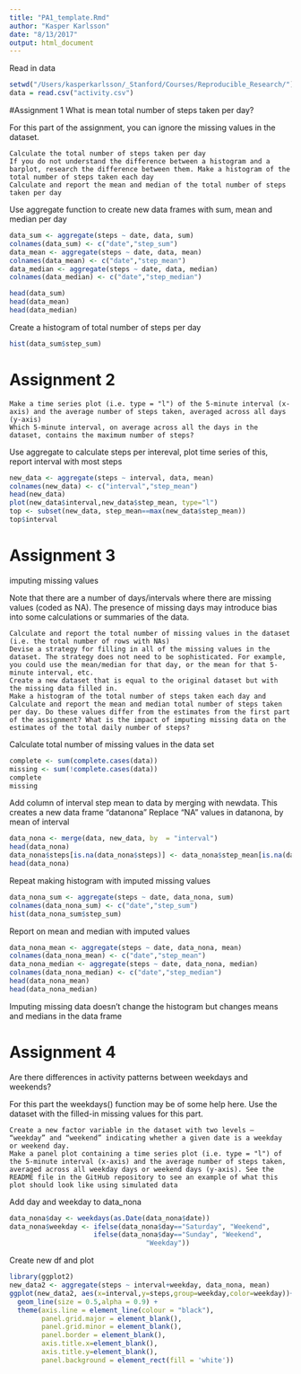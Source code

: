 ```yaml
---
title: "PA1_template.Rmd"
author: "Kasper Karlsson"
date: "8/13/2017"
output: html_document
---
```


Read in data
```r
setwd("/Users/kasperkarlsson/_Stanford/Courses/Reproducible_Research/")
data = read.csv("activity.csv")
```

#Assignment 1
What is mean total number of steps taken per day?

For this part of the assignment, you can ignore the missing values in the dataset.

    Calculate the total number of steps taken per day
    If you do not understand the difference between a histogram and a barplot, research the difference between them. Make a histogram of the total number of steps taken each day
    Calculate and report the mean and median of the total number of steps taken per day

Use aggregate function to create new data frames with sum, mean and median per day
```r
data_sum <- aggregate(steps ~ date, data, sum)
colnames(data_sum) <- c("date","step_sum")
data_mean <- aggregate(steps ~ date, data, mean)
colnames(data_mean) <- c("date","step_mean")
data_median <- aggregate(steps ~ date, data, median)
colnames(data_median) <- c("date","step_median")

head(data_sum)
head(data_mean)
head(data_median)
```
Create a histogram of total number of steps per day
```r
hist(data_sum$step_sum)
```

# Assignment 2
    Make a time series plot (i.e. type = "l") of the 5-minute interval (x-axis) and the average number of steps taken, averaged across all days (y-axis)
    Which 5-minute interval, on average across all the days in the dataset, contains the maximum number of steps?
    
Use aggregate to calculate steps per intereval, plot time series of this, report interval with most steps
```r
new_data <- aggregate(steps ~ interval, data, mean)
colnames(new_data) <- c("interval","step_mean")
head(new_data)
plot(new_data$interval,new_data$step_mean, type="l")
top <- subset(new_data, step_mean==max(new_data$step_mean))
top$interval
```

# Assignment 3

imputing missing values

Note that there are a number of days/intervals where there are missing values (coded as NA). The presence of missing days may introduce bias into some calculations or summaries of the data.

    Calculate and report the total number of missing values in the dataset (i.e. the total number of rows with NAs)
    Devise a strategy for filling in all of the missing values in the dataset. The strategy does not need to be sophisticated. For example, you could use the mean/median for that day, or the mean for that 5-minute interval, etc.
    Create a new dataset that is equal to the original dataset but with the missing data filled in.
    Make a histogram of the total number of steps taken each day and Calculate and report the mean and median total number of steps taken per day. Do these values differ from the estimates from the first part of the assignment? What is the impact of imputing missing data on the estimates of the total daily number of steps?

Calculate total number of missing values in the data set
```r
complete <- sum(complete.cases(data)) 
missing <- sum(!complete.cases(data)) 
complete
missing
```


Add column of interval step mean to data by merging with newdata. This creates a new data frame "datanona"
Replace "NA" values in datanona, by mean of interval
```r
data_nona <- merge(data, new_data, by  = "interval")
head(data_nona)
data_nona$steps[is.na(data_nona$steps)] <- data_nona$step_mean[is.na(data_nona$steps)]
head(data_nona)
```

Repeat making histogram with imputed missing values
```r
data_nona_sum <- aggregate(steps ~ date, data_nona, sum)
colnames(data_nona_sum) <- c("date","step_sum")
hist(data_nona_sum$step_sum)
```

Report on mean and median with imputed values
```r
data_nona_mean <- aggregate(steps ~ date, data_nona, mean)
colnames(data_nona_mean) <- c("date","step_mean")
data_nona_median <- aggregate(steps ~ date, data_nona, median)
colnames(data_nona_median) <- c("date","step_median")
head(data_nona_mean)
head(data_nona_median)
```

Imputing missing data doesn't change the histogram but changes means and medians in the data frame

# Assignment 4
Are there differences in activity patterns between weekdays and weekends?

For this part the weekdays() function may be of some help here. Use the dataset with the filled-in missing values for this part.

    Create a new factor variable in the dataset with two levels – “weekday” and “weekend” indicating whether a given date is a weekday or weekend day.
    Make a panel plot containing a time series plot (i.e. type = "l") of the 5-minute interval (x-axis) and the average number of steps taken, averaged across all weekday days or weekend days (y-axis). See the README file in the GitHub repository to see an example of what this plot should look like using simulated data

Add day and weekday to data_nona    
```r
data_nona$day <- weekdays(as.Date(data_nona$date))
data_nona$weekday <- ifelse(data_nona$day=="Saturday", "Weekend",
                     ifelse(data_nona$day=="Sunday", "Weekend",
                                  "Weekday"))
```
Create new df and plot
```r
library(ggplot2)
new_data2 <- aggregate(steps ~ interval+weekday, data_nona, mean)
ggplot(new_data2, aes(x=interval,y=steps,group=weekday,color=weekday))+
  geom_line(size = 0.5,alpha = 0.9) +
  theme(axis.line = element_line(colour = "black"),
        panel.grid.major = element_blank(),
        panel.grid.minor = element_blank(),
        panel.border = element_blank(),
        axis.title.x=element_blank(),
        axis.title.y=element_blank(),
        panel.background = element_rect(fill = 'white'))
```

